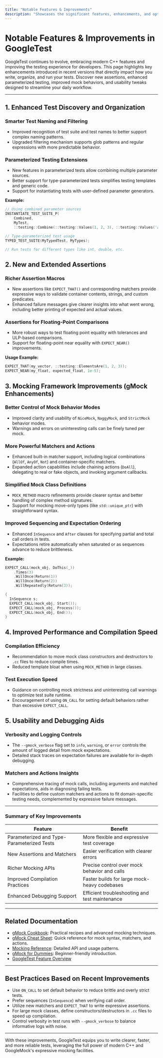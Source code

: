 ```yaml
---
title: "Notable Features & Improvements"
description: "Showcases the significant features, enhancements, and optimizations introduced in recent GoogleTest versions. This includes test discovery improvements, new assertions, parameterized testing capabilities, and upgrades that impact daily usage. Readers gain a practical sense of how the framework is advancing to support modern C++ testing."
---
```


# Notable Features & Improvements in GoogleTest

GoogleTest continues to evolve, embracing modern C++ features and improving the testing experience for developers. This page highlights key enhancements introduced in recent versions that directly impact how you write, organize, and run your tests. Discover new assertions, enhanced parameterized testing, improved mock behaviors, and usability tweaks designed to streamline your daily workflow.

---

## 1. Enhanced Test Discovery and Organization

### Smarter Test Naming and Filtering
- Improved recognition of test suite and test names to better support complex naming patterns.
- Upgraded filtering mechanism supports glob patterns and regular expressions with more predictable behavior.

### Parameterized Testing Extensions
- New features in parameterized tests allow combining multiple parameter sources.
- Better support for type-parameterized tests simplifies testing templates and generic code.
- Support for instantiating tests with user-defined parameter generators.

**Example:**

```cpp
// Using combined parameter sources
INSTANTIATE_TEST_SUITE_P(
    Combined,
    MyTest,
    ::testing::Combine(::testing::Values(1, 2, 3), ::testing::Values('a', 'b')));

// Type-parameterized test usage
TYPED_TEST_SUITE(MyTypedTest, MyTypes);

// Run tests for different types like int, double, etc.
```

## 2. New and Extended Assertions

### Richer Assertion Macros
- New assertions like `EXPECT_THAT()` and corresponding matchers provide expressive ways to validate container contents, strings, and custom predicates.
- Enhanced failure messages give clearer insights into what went wrong, including better printing of expected and actual values.

### Assertions for Floating-Point Comparisons
- More robust ways to test floating point equality with tolerances and ULP-based comparisons.
- Support for floating-point near equality with `EXPECT_NEAR()` improvements.

**Usage Example:**

```cpp
EXPECT_THAT(my_vector, ::testing::ElementsAre(1, 2, 3));
EXPECT_NEAR(my_float, expected_float, 1e-5);
```

## 3. Mocking Framework Improvements (gMock Enhancements)

### Better Control of Mock Behavior Modes
- Improved clarity and usability of `NiceMock`, `NaggyMock`, and `StrictMock` behavior modes.
- Warnings and errors on uninteresting calls can be finely tuned per mock.

### More Powerful Matchers and Actions
- Enhanced built-in matcher support, including logical combinations (`AllOf`, `AnyOf`, `Not`) and container-specific matchers.
- Expanded action capabilities include chaining actions (`DoAll`), delegating to real or fake objects, and invoking argument callbacks.

### Simplified Mock Class Definitions
- `MOCK_METHOD` macro refinements provide clearer syntax and better handling of complex method signatures.
- Support for mocking move-only types (like `std::unique_ptr`) with straightforward syntax.

### Improved Sequencing and Expectation Ordering
- Enhanced `InSequence` and `After` clauses for specifying partial and total call orders in tests.
- Expectations retire automatically when saturated or as sequences advance to reduce brittleness.

**Example:**

```cpp
EXPECT_CALL(mock_obj, DoThis(_))
    .Times(3)
    .WillOnce(Return(1))
    .WillOnce(Return(2))
    .WillRepeatedly(Return(3));

{
  InSequence s;
  EXPECT_CALL(mock_obj, Start());
  EXPECT_CALL(mock_obj, Process());
  EXPECT_CALL(mock_obj, End());
}
```

## 4. Improved Performance and Compilation Speed

### Compilation Efficiency
- Recommendation to move mock class constructors and destructors to `.cc` files to reduce compile times.
- Reduced template bloat when using `MOCK_METHOD` in large classes.

### Test Execution Speed
- Guidance on controlling mock strictness and uninteresting call warnings to optimize test suite runtime.
- Encouragement of using `ON_CALL` for setting default behaviors rather than excessive `EXPECT_CALL`.

## 5. Usability and Debugging Aids

### Verbosity and Logging Controls
- The `--gmock_verbose` flag set to `info`, `warning`, or `error` controls the amount of logged detail from mock expectations.
- Detailed stack traces on expectation failures are available for in-depth debugging.

### Matchers and Actions Insights
- Comprehensive tracing of mock calls, including arguments and matched expectations, aids in diagnosing failing tests.
- Facilities to define custom matchers and actions to fit domain-specific testing needs, complemented by expressive failure messages.

---

### Summary of Key Improvements

| Feature                                    | Benefit                                      |
| ------------------------------------------ | -------------------------------------------- |
| Parameterized and Type-Parameterized Tests | More flexible and expressive test coverage   |
| New Assertions and Matchers                 | Easier verification with clearer errors     |
| Richer Mocking APIs                         | Precise control over mock behavior and calls|
| Improved Compilation Practices              | Faster builds for large mock-heavy codebases|
| Enhanced Debugging Support                  | Efficient troubleshooting and test maintenance|

---

## Related Documentation

- [gMock Cookbook](https://google.github.io/googletest/gmock_cook_book.html): Practical recipes and advanced mocking techniques.
- [gMock Cheat Sheet](https://google.github.io/googletest/gmock_cheat_sheet.html): Quick reference for mock syntax, matchers, and actions.
- [Mocking Reference](https://google.github.io/googletest/reference/mocking.html): Detailed API and usage patterns.
- [gMock for Dummies](https://google.github.io/googletest/gmock_for_dummies.html): Beginner-friendly introduction.
- [GoogleTest Feature Overview](https://google.github.io/googletest/overview/getting-started-intro/feature-overview.html)

---

## Best Practices Based on Recent Improvements

- Use `ON_CALL` to set default behavior to reduce brittle and overly strict tests.
- Prefer sequences (`InSequence`) when verifying call order.
- Utilize new matchers and `EXPECT_THAT` to write expressive assertions.
- For large mock classes, define constructors/destructors in `.cc` files to speed up compilation.
- Control verbosity in test runs with `--gmock_verbose` to balance informative logs with noise.

---

With these improvements, GoogleTest equips you to write clearer, faster, and more reliable tests, leveraging the full power of modern C++ and GoogleMock's expressive mocking facilities.